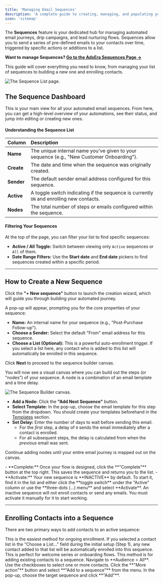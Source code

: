 ```yaml
---
title: 'Managing Email Sequences'
description: 'A complete guide to creating, managing, and populating your automated email sequences for lead nurturing and customer engagement.'
icon: 'sitemap'
---
```


The **Sequences** feature is your dedicated hub for managing automated email journeys, drip campaigns, and lead nurturing flows. Sequences allow you to send a series of pre-defined emails to your contacts over time, triggered by specific actions or additions to a list.

**Want to manage Sequences? [Go to the AdsEra Sequences Page &rarr;](https://app.adsera.in/dashboard/sequence/list)**

This guide will cover everything you need to know, from managing your list of sequences to building a new one and enrolling contacts.

![The Sequence List page.](https://sgp1.digitaloceanspaces.com/whatsera/3008d5b0-415e-4f9b-8115-383a107ff622_sequence.png)

## The Sequence Dashboard

This is your main view for all your automated email sequences. From here, you can get a high-level overview of your automations, see their status, and jump into editing or creating new ones.

#### Understanding the Sequence List
| Column | Description |
| :--- | :--- |
| **Name** | The unique internal name you've given to your sequence (e.g., "New Customer Onboarding"). |
| **Create** | The date and time when the sequence was originally created. |
| **Sender** | The default sender email address configured for this sequence. |
| **Active** | A toggle switch indicating if the sequence is currently `ON` and enrolling new contacts. |
| **Nodes** | The total number of steps or emails configured within the sequence. |

#### Filtering Your Sequences
At the top of the page, you can filter your list to find specific sequences:
- **Active / All Toggle:** Switch between viewing only `Active` sequences or `All` of them.
- **Date Range Filters:** Use the **Start date** and **End date** pickers to find sequences created within a specific period.

---

## How to Create a New Sequence

Click the **"+ New sequence"** button to launch the creation wizard, which will guide you through building your automated journey.

<Steps>

<Step title="1. Initial Setup">
  A pop-up will appear, prompting you for the core properties of your sequence:

  - **Name:** An internal name for your sequence (e.g., "Post-Purchase Follow-up").
  - **Choose a Sender:** Select the default "From" email address for this sequence.
  - **Choose a List (Optional):** This is a powerful auto-enrollment trigger. If you select a list here, any contact who is added to this list will automatically be enrolled in this sequence.

  Click **Next** to proceed to the sequence builder canvas.
</Step>

<Step title="2. Designing the Flow (Adding Nodes)">
  You will now see a visual canvas where you can build out the steps (or "nodes") of your sequence. A node is a combination of an email template and a time delay.

  ![The Sequence Builder canvas.](https://sgp1.digitaloceanspaces.com/whatsera/071b9847-5dc7-4cef-aa34-f8c0266a51c9_sequence_create.png)

  - **Add a Node:** Click the **"Add Next Sequence"** button.
  - **Select Template:** In the pop-up, choose the email template for this step from the dropdown. You should create your templates beforehand in the [Templates](/help/template/email-list) section.
  - **Set Delay:** Enter the number of days to wait before sending this email.
    - For the *first* step, a delay of `0` sends the email immediately after a contact is enrolled.
    - For all subsequent steps, the delay is calculated from when the *previous* email was sent.

  Continue adding nodes until your entire email journey is mapped out on the canvas.
</Step>

<Step title="3. Complete and Activate">
  - **Complete:** Once your flow is designed, click the **"Complete"** button at the top right. This saves the sequence and returns you to the list.
  - **Activate:** Your new sequence is **INACTIVE** by default. To start it, find it in the list and either click the **toggle switch** under the "Active" column or use the **three-dots (...) menu** and select **Activate**.
  
  <Warning>
    An inactive sequence will not enroll contacts or send any emails. You must activate it manually for it to start working.
  </Warning>
</Step>
</Steps>

---

## Enrolling Contacts into a Sequence

There are two primary ways to add contacts to an active sequence:

<AccordionGroup>
  <Accordion title="Automatic Enrollment (Recommended)">
    This is the easiest method for ongoing enrollment. If you selected a contact list in the "Choose a List..." field during the initial setup (Step 1), any new contact added to that list will be automatically enrolled into this sequence. This is perfect for welcome series or onboarding flows.
  </Accordion>

  <Accordion title="Manual Enrollment">
    This method is for adding existing contacts to a sequence.
    <Steps>
      <Step title="1. Go to Your Audience">Navigate to **Audience > All**.</Step>
      <Step title="2. Select Contacts">Use the checkboxes to select one or more contacts.</Step>
      <Step title="3. Choose Action">Click the **"More action"** button and select **"Add to a sequence"** from the menu.</Step>
      <Step title="4. Select Sequence">In the pop-up, choose the target sequence and click **"Add"**.</Step>
    </Steps>
  </Accordion>
</AccordionGroup>